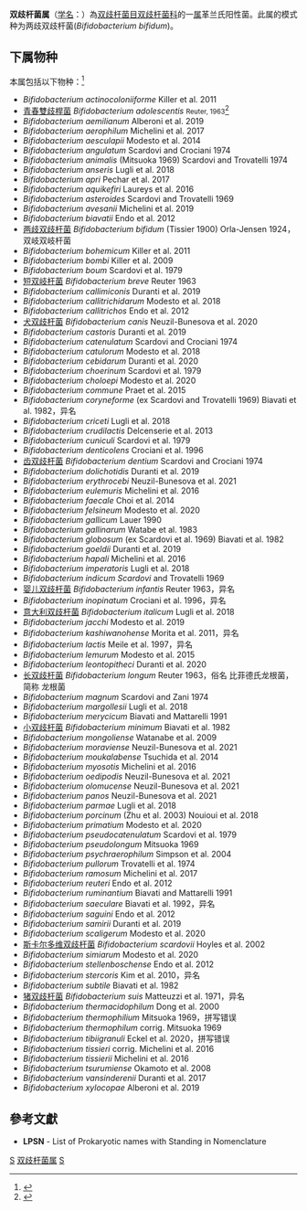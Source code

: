 {{Automatic taxobox
| taxon = Bifidobacterium
| authority = Orla-Jensen, 1924
| type species = 两歧双歧杆菌<br>''Bifidobacterium bifidum''
| type species authority = (Tissier 1900) Orla-Jensen 1924
}}
'''双歧杆菌属'''（[[学名|学名]]：{{lang|la|''Bifidobacterium''}}）為[[双歧杆菌目|双歧杆菌目]][[双歧杆菌科|双歧杆菌科]]的一[[属|属]]革兰氏阳性菌。此属的模式种为两歧双歧杆菌(''Bifidobacterium bifidum'')。

==下属物种==
本属包括以下物种：<ref>{{cite web |title=Bifidobacterium Orla-Jensen, 1924 |url=https://www.gbif.org/species/3223496 |website=GBIF |access-date=2022-05-22 |archive-date=2021-11-22 |archive-url=https://web.archive.org/web/20211122140412/https://www.gbif.org/species/3223496 }}</ref>
* ''Bifidobacterium actinocoloniiforme'' Killer et al. 2011
* [[青春雙歧桿菌|青春雙歧桿菌]] ''Bifidobacterium adolescentis'' <small>Reuter, 1963</small><ref>{{cite news |url=https://news.rthk.hk/rthk/ch/component/k2/1622480-20211202.htm |title=研究：腸道缺乏青春雙歧桿菌　接種疫苗後抗體水平較低 |publisher=[[香港電台|香港電台]]網站中文新聞 |date=2021-12-02 |access-date=2021-12-02 |language=zh-hant |archive-date=2021-12-02 |archive-url=https://web.archive.org/web/20211202103506/https://news.rthk.hk/rthk/ch/component/k2/1622480-20211202.htm |dead-url=no }}</ref>
* ''Bifidobacterium aemilianum'' Alberoni et al. 2019
* ''Bifidobacterium aerophilum'' Michelini et al. 2017
* ''Bifidobacterium aesculapii'' Modesto et al. 2014
* ''Bifidobacterium angulatum'' Scardovi and Crociani 1974
* ''Bifidobacterium animalis'' (Mitsuoka 1969) Scardovi and Trovatelli 1974
* ''Bifidobacterium anseris'' Lugli et al. 2018
* ''Bifidobacterium apri'' Pechar et al. 2017
* ''Bifidobacterium aquikefiri'' Laureys et al. 2016
* ''Bifidobacterium asteroides'' Scardovi and Trovatelli 1969
* ''Bifidobacterium avesanii'' Michelini et al. 2019
* ''Bifidobacterium biavatii'' Endo et al. 2012
* [[两歧双歧杆菌|两歧双歧杆菌]] ''Bifidobacterium bifidum'' (Tissier 1900) Orla-Jensen 1924，双岐双岐杆菌
* ''Bifidobacterium bohemicum'' Killer et al. 2011
* ''Bifidobacterium bombi'' Killer et al. 2009
* ''Bifidobacterium boum'' Scardovi et al. 1979
* [[短双岐杆菌|短双岐杆菌]] ''Bifidobacterium breve'' Reuter 1963
* ''Bifidobacterium callimiconis'' Duranti et al. 2019
* ''Bifidobacterium callitrichidarum'' Modesto et al. 2018
* ''Bifidobacterium callitrichos'' Endo et al. 2012
* [[犬双歧杆菌|犬双歧杆菌]] ''Bifidobacterium canis'' Neuzil-Bunesova et al. 2020
* ''Bifidobacterium castoris'' Duranti et al. 2019
* ''Bifidobacterium catenulatum'' Scardovi and Crociani 1974
* ''Bifidobacterium catulorum'' Modesto et al. 2018
* ''Bifidobacterium cebidarum'' Duranti et al. 2020
* ''Bifidobacterium choerinum'' Scardovi et al. 1979
* ''Bifidobacterium choloepi'' Modesto et al. 2020
* ''Bifidobacterium commune'' Praet et al. 2015
* ''Bifidobacterium coryneforme'' (ex Scardovi and Trovatelli 1969) Biavati et al. 1982，异名
* ''Bifidobacterium criceti'' Lugli et al. 2018
* ''Bifidobacterium crudilactis'' Delcenserie et al. 2013
* ''Bifidobacterium cuniculi'' Scardovi et al. 1979
* ''Bifidobacterium denticolens'' Crociani et al. 1996
* [[齿双歧杆菌|齿双歧杆菌]] ''Bifidobacterium dentium'' Scardovi and Crociani 1974
* ''Bifidobacterium dolichotidis'' Duranti et al. 2019
* ''Bifidobacterium erythrocebi'' Neuzil-Bunesova et al. 2021
* ''Bifidobacterium eulemuris'' Michelini et al. 2016
* ''Bifidobacterium faecale'' Choi et al. 2014
* ''Bifidobacterium felsineum'' Modesto et al. 2020
* ''Bifidobacterium gallicum'' Lauer 1990
* ''Bifidobacterium gallinarum'' Watabe et al. 1983
* ''Bifidobacterium globosum'' (ex Scardovi et al. 1969) Biavati et al. 1982
* ''Bifidobacterium goeldii'' Duranti et al. 2019
* ''Bifidobacterium hapali'' Michelini et al. 2016
* ''Bifidobacterium imperatoris'' Lugli et al. 2018
* ''Bifidobacterium indicum Scardovi'' and Trovatelli 1969
* [[婴儿双歧杆菌|婴儿双歧杆菌]] ''Bifidobacterium infantis'' Reuter 1963，异名
* ''Bifidobacterium inopinatum'' Crociani et al. 1996，异名
* [[意大利双歧杆菌|意大利双歧杆菌]] ''Bifidobacterium italicum'' Lugli et al. 2018
* ''Bifidobacterium jacchi'' Modesto et al. 2019
* ''Bifidobacterium kashiwanohense'' Morita et al. 2011，异名
* ''Bifidobacterium lactis'' Meile et al. 1997，异名
* ''Bifidobacterium lemurum'' Modesto et al. 2015
* ''Bifidobacterium leontopitheci'' Duranti et al. 2020
* [[长双歧杆菌|长双歧杆菌]] ''Bifidobacterium longum'' Reuter 1963，俗名 比菲德氏龙根菌，简称 龙根菌
* ''Bifidobacterium magnum'' Scardovi and Zani 1974
* ''Bifidobacterium margollesii'' Lugli et al. 2018
* ''Bifidobacterium merycicum'' Biavati and Mattarelli 1991
* [[小双歧杆菌|小双歧杆菌]] ''Bifidobacterium minimum'' Biavati et al. 1982
* ''Bifidobacterium mongoliense'' Watanabe et al. 2009
* ''Bifidobacterium moraviense'' Neuzil-Bunesova et al. 2021
* ''Bifidobacterium moukalabense'' Tsuchida et al. 2014
* ''Bifidobacterium myosotis'' Michelini et al. 2016
* ''Bifidobacterium oedipodis'' Neuzil-Bunesova et al. 2021
* ''Bifidobacterium olomucense'' Neuzil-Bunesova et al. 2021
* ''Bifidobacterium panos'' Neuzil-Bunesova et al. 2021
* ''Bifidobacterium parmae'' Lugli et al. 2018
* ''Bifidobacterium porcinum'' (Zhu et al. 2003) Nouioui et al. 2018
* ''Bifidobacterium primatium'' Modesto et al. 2020
* ''Bifidobacterium pseudocatenulatum'' Scardovi et al. 1979
* ''Bifidobacterium pseudolongum'' Mitsuoka 1969
* ''Bifidobacterium psychraerophilum'' Simpson et al. 2004
* ''Bifidobacterium pullorum'' Trovatelli et al. 1974
* ''Bifidobacterium ramosum'' Michelini et al. 2017
* ''Bifidobacterium reuteri'' Endo et al. 2012
* ''Bifidobacterium ruminantium'' Biavati and Mattarelli 1991
* ''Bifidobacterium saeculare'' Biavati et al. 1992，异名
* ''Bifidobacterium saguini'' Endo et al. 2012
* ''Bifidobacterium samirii'' Duranti et al. 2019
* ''Bifidobacterium scaligerum'' Modesto et al. 2020
* [[斯卡尔多维双歧杆菌|斯卡尔多维双歧杆菌]] ''Bifidobacterium scardovii'' Hoyles et al. 2002
* ''Bifidobacterium simiarum'' Modesto et al. 2020
* ''Bifidobacterium stellenboschense'' Endo et al. 2012
* ''Bifidobacterium stercoris'' Kim et al. 2010，异名
* ''Bifidobacterium subtile'' Biavati et al. 1982
* [[猪双歧杆菌|猪双歧杆菌]] ''Bifidobacterium suis'' Matteuzzi et al. 1971，异名
* ''Bifidobacterium thermacidophilum'' Dong et al. 2000
* ''Bifidobacterium thermophilium'' Mitsuoka 1969，拼写错误
* ''Bifidobacterium thermophilum'' corrig. Mitsuoka 1969
* ''Bifidobacterium tibiigranuli'' Eckel et al. 2020，拼写错误
* ''Bifidobacterium tissieri'' corrig. Michelini et al. 2016
* ''Bifidobacterium tissierii'' Michelini et al. 2016
* ''Bifidobacterium tsurumiense'' Okamoto et al. 2008
* ''Bifidobacterium vansinderenii'' Duranti et al. 2017
* ''Bifidobacterium xylocopae'' Alberoni et al. 2019

==參考文獻==
{{reflist}}
* '''LPSN''' - List of Prokaryotic names with Standing in Nomenclature

{{taxonbar}}

[[Category:革兰氏阳性菌|S]]
[[Category:双歧杆菌属|]]
[[Category:1924年描述的分类群|S]]